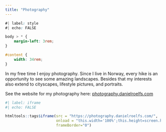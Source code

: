 ```yaml
---
title: "Photography"
---
```


```css
#| label: style
#| echo: FALSE

body > * {
    margin-left: 3rem;
}

#content {
    width: 34rem;
}
```

In my free time I enjoy photography. Since I live in Norway, every hike is an opportunity to see some amazing landscapes. Besides that my interests also extend to cityscapes, lifestyle pictures, and portraits.

See the website for my photography here: <a href="https://photography.danielroelfs.com" target="_blank">photography.danielroelfs.com</a>

```r
#| label: iframe
#| echo: FALSE

htmltools::tags$iframe(src = "https://photography.danielroelfs.com/", 
                       onload = "this.width='100%';this.height=screen.height*0.5;",
                       frameBorder="0")
```

